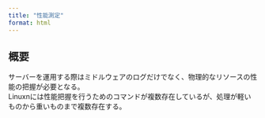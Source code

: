 ```yaml
---
title: "性能測定"
format: html
---
```


## 概要

サーバーを運用する際はミドルウェアのログだけでなく、物理的なリソースの性能の把握が必要となる。<br>
Linuxnには性能把握を行うためのコマンドが複数存在しているが、処理が軽いものから重いものまで複数存在する。<br>

## 